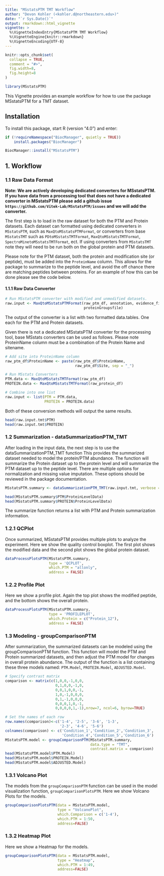 ---
title: "MSstatsPTM TMT Workflow"
author: "Devon Kohler (<kohler.d@northeastern.edu>)"
date: "`r Sys.Date()`"
output: rmarkdown::html_vignette
vignette: >
  %\VignetteIndexEntry{MSstatsPTM TMT Workflow}
  %\VignetteEngine{knitr::rmarkdown}
  %\VignetteEncoding{UTF-8}
---

```{r setup, include=FALSE}
knitr::opts_chunk$set(
  collapse = TRUE,
  comment = "#>",
  fig.width=8, 
  fig.height=8
)
```

```{r, message=FALSE, warning=FALSE}
library(MSstatsPTM)
```

This Vignette provides an example workflow for how to use the package 
MSstatsPTM for a TMT dataset.

## Installation

To install this package, start R (version "4.0") and enter:

``` {r, eval = FALSE}
if (!requireNamespace("BiocManager", quietly = TRUE))
    install.packages("BiocManager")

BiocManager::install("MSstatsPTM")
```

## 1. Workflow

### 1.1 Raw Data Format

**Note: We are actively developing dedicated converters for MSstatsPTM. If you 
have data from a processing tool that does not have a dedicated converter in 
MSstatsPTM please add a github issue 
`https://github.com/Vitek-Lab/MSstatsPTM/issues` and we will add the 
converter.**

The first step is to load in the raw dataset for both the PTM and Protein 
datasets. Each dataset can formatted using dedicated converters in `MSstatsPTM`,
such as `MaxQtoMSstatsPTMFormat`, or converters from base `MSstatsTMT` such
as `PDtoMSstatsTMTFormat`, `MaxQtoMSstatsTMTFormat`,
`SpectroMinetoMSstatsTMTFormat`, ect. If using converters from `MSstatsTMT` note 
they will need to be run both on the global protein and PTM datasets.

Please note for the PTM dataset, both the protein and modification site (or 
peptide), must be added into the `ProteinName` column. This allows for the 
package to summarize to the peptide level, and avoid the off chance there are 
matching peptides between proteins. For an example of how this can be done 
please see the code below.

#### 1.1.1 Raw Data Converter

```{r raw_data_ptm, eval = FALSE}
# Run MSstatsPTM converter with modified and unmodified datasets.
raw.input <- MaxQtoMSstatsPTMFormat(raw_ptm_df, annotation, evidence_file, 
                                    proteinGroupsfile)
```

The output of the converter is a list with two formatted data.tables. One each 
for the PTM and Protein datasets.

Given there is not a dedicated MSstatsPTM converter for the processing tool, 
base MSstats converters can be used as follows. Please note ProteinName column 
must be a combination of the Protein Name and sitename.

```{r raw_data, eval = FALSE}
# Add site into ProteinName column
raw_ptm_df$ProteinName <- paste(raw_ptm_df$ProteinName,
                                raw_ptm_df$Site, sep = "_")

# Run MSstats Converters
PTM.data <- MaxQtoMSstatsTMTFormat(raw_ptm_df)
PROTEIN.data <- MaxQtoMSstatsTMTFormat(raw_protein_df)

# Combine into one list
raw.input <- list(PTM = PTM.data,
                  PROTEIN = PROTEIN.data)
```

Both of these conversion methods will output the same results.

``` {r}
head(raw.input.tmt$PTM)
head(raw.input.tmt$PROTEIN)
```

### 1.2 Summarization - dataSummarizationPTM_TMT

After loading in the input data, the next step is to use the 
dataSummarizationPTM_TMT function This provides the summarized dataset needed to 
model the protein/PTM abundance. The function will summarize the 
Protein dataset up to the protein level and will summarize the PTM dataset up to
the peptide level. There are multiple options for normalization and missing 
value imputation. These options should be reviewed in the package documentation.

```{r summarize, echo=FALSE, message=FALSE, warning=FALSE}

MSstatsPTM.summary <- dataSummarizationPTM_TMT(raw.input.tmt, verbose = FALSE)
```

```{r show_summ}
head(MSstatsPTM.summary$PTM$ProteinLevelData)
head(MSstatsPTM.summary$PROTEIN$ProteinLevelData)
```

The summarize function returns a list with PTM and Protein summarization 
information.

### 1.2.1 QCPlot

Once summarized, MSstatsPTM provides multiple plots to analyze the experiment. 
Here we show the quality control boxplot. The first plot shows the modified data
and the second plot shows the global protein dataset.

```{r qcplot, message=FALSE, warning=FALSE}

dataProcessPlotsPTM(MSstatsPTM.summary,
                    type = 'QCPLOT',
                    which.PTM = "allonly",
                    address = FALSE)
```

### 1.2.2 Profile Plot

Here we show a profile plot. Again the top plot shows the modified peptide, and 
the bottom shows the overall protein.

```{r profileplot, message=FALSE, warning=FALSE}
dataProcessPlotsPTM(MSstatsPTM.summary,
                    type = 'PROFILEPLOT',
                    which.Protein = c("Protein_12"),
                    address = FALSE)
```

### 1.3 Modeling - groupComparisonPTM

After summarization, the summarized datasets can be modeled using the 
groupComparisonPTM function. This function will model the PTM and Protein 
summarized datasets, and then adjust the PTM model for changes in overall 
protein abundance. The output of the function is a list containing these three 
models named: `PTM.Model`, `PROTEIN.Model`, `ADJUSTED.Model`.

```{r model, message=FALSE, warning=FALSE}

# Specify contrast matrix
comparison <- matrix(c(1,0,0,-1,0,0,
                       0,1,0,0,-1,0,
                       0,0,1,0,0,-1,
                       1,0,-1,0,0,0,
                       0,1,-1,0,0,0,
                       0,0,0,1,0,-1,
                       0,0,0,0,1,-1),nrow=7, ncol=6, byrow=TRUE)

# Set the names of each row
row.names(comparison)<-c('1-4', '2-5', '3-6', '1-3', 
                         '2-3', '4-6', '5-6')
colnames(comparison) <- c('Condition_1','Condition_2','Condition_3',
                          'Condition_4','Condition_5','Condition_6')
MSstatsPTM.model <- groupComparisonPTM(MSstatsPTM.summary,
                                       data.type = "TMT",
                                       contrast.matrix = comparison)
head(MSstatsPTM.model$PTM.Model)
head(MSstatsPTM.model$PROTEIN.Model)
head(MSstatsPTM.model$ADJUSTED.Model)
```

### 1.3.1 Volcano Plot

The models from the `groupComparisonPTM` function can be used in the model 
visualization function, `groupComparisonPlotsPTM`. Here we show Volcano Plots 
for the models.

``` {r volcano, message=FALSE, warning=FALSE}
groupComparisonPlotsPTM(data = MSstatsPTM.model,
                        type = "VolcanoPlot",
                        which.Comparison = c('1-4'),
                        which.PTM = 1:50,
                        address=FALSE)
```


### 1.3.2 Heatmap Plot

Here we show a Heatmap for the models.

``` {r meatmap, message=FALSE, warning=FALSE}
groupComparisonPlotsPTM(data = MSstatsPTM.model,
                        type = "Heatmap",
                        which.PTM = 1:49,
                        address=FALSE)
```

